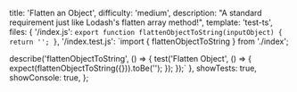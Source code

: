   title: 'Flatten an Object',
  difficulty: 'medium',
  description:
    "A standard requirement just like Lodash's flatten array method!",
  template: 'test-ts',
  files: {
    '/index.js': `export function flattenObjectToString(inputObject) {
  return '';
}`,
  '/index.test.js': `import { flattenObjectToString } from './index';

describe('flattenObjectToString', () => {
test('Flatten Object', () => {
expect(flattenObjectToString({})).toBe('');
});
});`
},
showTests: true,
showConsole: true,
};
